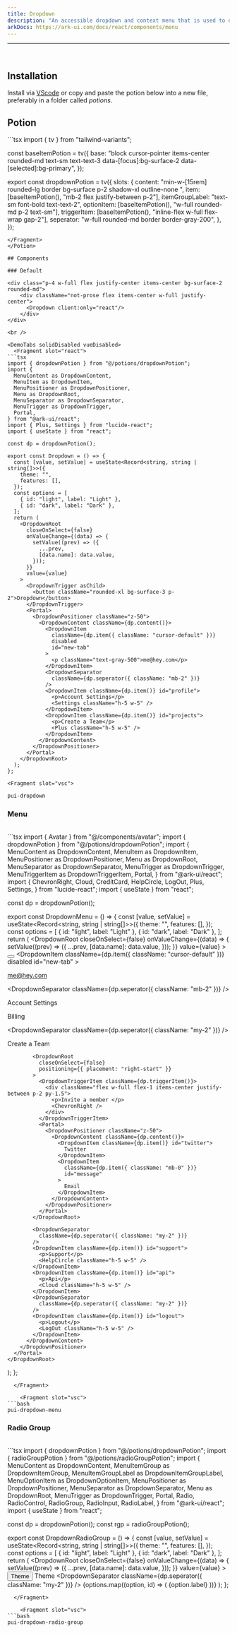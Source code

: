 ```yaml
---
title: Dropdown
description: "An accessible dropdown and context menu that is used to display a list of actions or options that a user can choose."
arkDocs: https://ark-ui.com/docs/react/components/menu
---
```

---


<div class="p-4 w-full flex justify-center items-center bg-surface-2 rounded-md">
    <div className="not-prose flex items-center w-full justify-center">
      <Dropdown client:only="react"/>
    </div>
</div>

<br />

## Installation

Install via [VScode](/docs/getting-started/vsc) or copy and paste the potion below into a new file, preferably in a folder called *potions*.

## Potion 

<Potion>
<Fragment slot="contentSlot">
```tsx
import { tv } from "tailwind-variants";

const baseItemPotion = tv({
  base: "block cursor-pointer items-center rounded-md text-sm  text-text-3 data-[focus]:bg-surface-2 data-[selected]:bg-primary",
});

export const dropdownPotion = tv({
  slots: {
    content:
      "min-w-[15rem] rounded-lg border bg-surface p-2 shadow-xl outline-none ",
    item: [baseItemPotion(), "mb-2 flex justify-between p-2"],
    itemGroupLabel: "text-sm  font-bold text-text-2",
    optionItem: [baseItemPotion(), "w-full rounded-md p-2 text-sm"],
    triggerItem: [baseItemPotion(), "inline-flex w-full flex-wrap gap-2"],
    seperator: "w-full rounded-md border border-gray-200",
  },
});

```
</Fragment>
</Potion>

## Components 

### Default

<div class="p-4 w-full flex justify-center items-center bg-surface-2 rounded-md">
    <div className="not-prose flex items-center w-full justify-center">
      <Dropdown client:only="react"/>
    </div>
</div>

<br />

<DemoTabs solidDisabled vueDisabled>
  <Fragment slot="react">
```tsx
import { dropdownPotion } from "@/potions/dropdownPotion";
import {
  MenuContent as DropdownContent,
  MenuItem as DropdownItem,
  MenuPositioner as DropdownPositioner,
  Menu as DropdownRoot,
  MenuSeparator as DropdownSeparator,
  MenuTrigger as DropdownTrigger,
  Portal,
} from "@ark-ui/react";
import { Plus, Settings } from "lucide-react";
import { useState } from "react";

const dp = dropdownPotion();

export const Dropdown = () => {
  const [value, setValue] = useState<Record<string, string | string[]>>({
    theme: "",
    features: [],
  });
  const options = [
    { id: "light", label: "Light" },
    { id: "dark", label: "Dark" },
  ];
  return (
    <DropdownRoot
      closeOnSelect={false}
      onValueChange={(data) => {
        setValue((prev) => ({
          ...prev,
          [data.name]: data.value,
        }));
      }}
      value={value}
    >
      <DropdownTrigger asChild>
        <button className="rounded-xl bg-surface-3 p-2">Dropdown</button>
      </DropdownTrigger>
      <Portal>
        <DropdownPositioner className="z-50">
          <DropdownContent className={dp.content()}>
            <DropdownItem
              className={dp.item({ className: "cursor-default" })}
              disabled
              id="new-tab"
            >
              <p className="text-gray-500">me@hey.com</p>
            </DropdownItem>
            <DropdownSeparator
              className={dp.seperator({ className: "mb-2" })}
            />
            <DropdownItem className={dp.item()} id="profile">
              <p>Account Settings</p>
              <Settings className="h-5 w-5" />
            </DropdownItem>
            <DropdownItem className={dp.item()} id="projects">
              <p>Create a Team</p>
              <Plus className="h-5 w-5" />
            </DropdownItem>
          </DropdownContent>
        </DropdownPositioner>
      </Portal>
    </DropdownRoot>
  );
};

```
  </Fragment>

    <Fragment slot="vsc">
```bash
pui-dropdown
```
  </Fragment>
</DemoTabs>

### Menu 

<div class="p-4 w-full flex justify-center items-center bg-surface-2 rounded-md">
    <div className="not-prose flex items-center w-full justify-center">
      <DropdownMenu client:only="react"/>
    </div>
</div>

<br />

<DemoTabs solidDisabled vueDisabled>
  <Fragment slot="react">
```tsx
import { Avatar } from "@/components/avatar";
import { dropdownPotion } from "@/potions/dropdownPotion";
import {
  MenuContent as DropdownContent,
  MenuItem as DropdownItem,
  MenuPositioner as DropdownPositioner,
  Menu as DropdownRoot,
  MenuSeparator as DropdownSeparator,
  MenuTrigger as DropdownTrigger,
  MenuTriggerItem as DropdownTriggerItem,
  Portal,
} from "@ark-ui/react";
import {
  ChevronRight,
  Cloud,
  CreditCard,
  HelpCircle,
  LogOut,
  Plus,
  Settings,
} from "lucide-react";
import { useState } from "react";

const dp = dropdownPotion();

export const DropdownMenu = () => {
  const [value, setValue] = useState<Record<string, string | string[]>>({
    theme: "",
    features: [],
  });
  const options = [
    { id: "light", label: "Light" },
    { id: "dark", label: "Dark" },
  ];
  return (
    <DropdownRoot
      closeOnSelect={false}
      onValueChange={(data) => {
        setValue((prev) => ({
          ...prev,
          [data.name]: data.value,
        }));
      }}
      value={value}
    >
      <DropdownTrigger asChild>
        <button>
          <Avatar />
        </button>
      </DropdownTrigger>
      <Portal>
        <DropdownPositioner className="z-50">
          <DropdownContent className={dp.content()}>
            <DropdownItem
              className={dp.item({ className: "cursor-default" })}
              disabled
              id="new-tab"
            >
              <p className="text-gray-500">me@hey.com</p>
            </DropdownItem>
            <DropdownSeparator
              className={dp.seperator({ className: "mb-2" })}
            />
            <DropdownItem className={dp.item()} id="profile">
              <p>Account Settings</p>
              <Settings className="h-5 w-5" />
            </DropdownItem>
            <DropdownItem className={dp.item()} id="projects">
              <p>Billing</p>
              <CreditCard className="h-5 w-5" />
            </DropdownItem>
            <DropdownSeparator
              className={dp.seperator({ className: "my-2" })}
            />
            <DropdownItem className={dp.item()} id="team">
              <p>Create a Team</p>
              <Plus className="h-5 w-5" />
            </DropdownItem>

            <DropdownRoot
              closeOnSelect={false}
              positioning={{ placement: "right-start" }}
            >
              <DropdownTriggerItem className={dp.triggerItem()}>
                <div className="flex w-full flex-1 items-center justify-between p-2 py-1.5">
                  <p>Invite a member </p>
                  <ChevronRight />
                </div>
              </DropdownTriggerItem>
              <Portal>
                <DropdownPositioner className="z-50">
                  <DropdownContent className={dp.content()}>
                    <DropdownItem className={dp.item()} id="twitter">
                      Twitter
                    </DropdownItem>
                    <DropdownItem
                      className={dp.item({ className: "mb-0" })}
                      id="message"
                    >
                      Email
                    </DropdownItem>
                  </DropdownContent>
                </DropdownPositioner>
              </Portal>
            </DropdownRoot>

            <DropdownSeparator
              className={dp.seperator({ className: "my-2" })}
            />
            <DropdownItem className={dp.item()} id="support">
              <p>Support</p>
              <HelpCircle className="h-5 w-5" />
            </DropdownItem>
            <DropdownItem className={dp.item()} id="api">
              <p>Api</p>
              <Cloud className="h-5 w-5" />
            </DropdownItem>
            <DropdownSeparator
              className={dp.seperator({ className: "my-2" })}
            />
            <DropdownItem className={dp.item()} id="logout">
              <p>Logout</p>
              <LogOut className="h-5 w-5" />
            </DropdownItem>
          </DropdownContent>
        </DropdownPositioner>
      </Portal>
    </DropdownRoot>
  );
};

```
  </Fragment>

    <Fragment slot="vsc">
```bash
pui-dropdown-menu
```
  </Fragment>
</DemoTabs>

### Radio Group 

<div class="p-4 w-full flex justify-center items-center bg-surface-2 rounded-md">
    <div className="not-prose flex items-center w-full justify-center">
      <DropdownRadioGroup client:only="react"/>
    </div>
</div>

<br />


<DemoTabs solidDisabled vueDisabled>
  <Fragment slot="react">
```tsx
import { dropdownPotion } from "@/potions/dropdownPotion";
import { radioGroupPotion } from "@/potions/radioGroupPotion";
import {
  MenuContent as DropdownContent,
  MenuItemGroup as DropdownItemGroup,
  MenuItemGroupLabel as DropdownItemGroupLabel,
  MenuOptionItem as DropdownOptionItem,
  MenuPositioner as DropdownPositioner,
  MenuSeparator as DropdownSeparator,
  Menu as DropdownRoot,
  MenuTrigger as DropdownTrigger,
  Portal,
  Radio,
  RadioControl,
  RadioGroup,
  RadioInput,
  RadioLabel,
} from "@ark-ui/react";
import { useState } from "react";

const dp = dropdownPotion();
const rgp = radioGroupPotion();

export const DropdownRadioGroup = () => {
  const [value, setValue] = useState<Record<string, string | string[]>>({
    theme: "",
    features: [],
  });
  const options = [
    { id: "light", label: "Light" },
    { id: "dark", label: "Dark" },
  ];
  return (
    <DropdownRoot
      closeOnSelect={false}
      onValueChange={(data) => {
        setValue((prev) => ({
          ...prev,
          [data.name]: data.value,
        }));
      }}
      value={value}
    >
      <DropdownTrigger asChild>
        <button className="rounded-lg bg-surface-3 p-2">Theme</button>
      </DropdownTrigger>
      <Portal>
        <DropdownPositioner className="z-50">
          <DropdownContent className={dp.content()}>
            <DropdownItemGroup id="radio-group" className="mb-2">
              <DropdownItemGroupLabel
                className={dp.itemGroupLabel()}
                htmlFor="radio-group"
              >
                Theme
              </DropdownItemGroupLabel>
              <DropdownSeparator
              className={dp.seperator({ className: "my-2" })}
            />
              <RadioGroup className={rgp.root()} defaultValue="light">
                {options.map((option, id) => (
                  <DropdownOptionItem
                    className={dp.optionItem()}
                    name="theme"
                    type="radio"
                    value={option.id}
                    key={id}
                  >
                    <Radio className={rgp.radio()} value={option.id}>
                      <RadioInput />
                      <RadioControl className={rgp.control()} />
                      <RadioLabel className={rgp.radioLabel()}>
                        {option.label}
                      </RadioLabel>
                    </Radio>
                  </DropdownOptionItem>
                ))}
              </RadioGroup>
            </DropdownItemGroup>
          </DropdownContent>
        </DropdownPositioner>
      </Portal>
    </DropdownRoot>
  );
};

```
  </Fragment>

    <Fragment slot="vsc">
```bash
pui-dropdown-radio-group
```
  </Fragment>
</DemoTabs>
